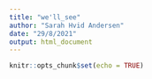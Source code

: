 ```yaml
---
title: "we'll_see"
author: "Sarah Hvid Andersen"
date: "29/8/2021"
output: html_document
---
```


```r
knitr::opts_chunk$set(echo = TRUE)
```
